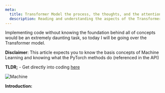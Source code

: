 ```yaml
---
meta:
  title: Transformer Model the process, the thoughts, and the attention
  description: Reading and understanding the aspects of the Transformer Model from Google Brain
---
```


Implementing code without knowing the foundation behind all of concepts would be an extremely daunting task, so today I will be going over the Transformer model. 


**Disclaimer**: This article expects you to know the basis concepts of Machine Learning and knowing what the PyTorch methods do (referenced in the API)


**TLDR;** - Get directly into coding [here](https://github.com/AakristG/Stabusion_Bot)


![Machine](https://7wdata.be/wp-content/uploads/2016/10/google-brain-researchers-teach-ai-to-make-its-own-encryption.png)


**Introduction:**




